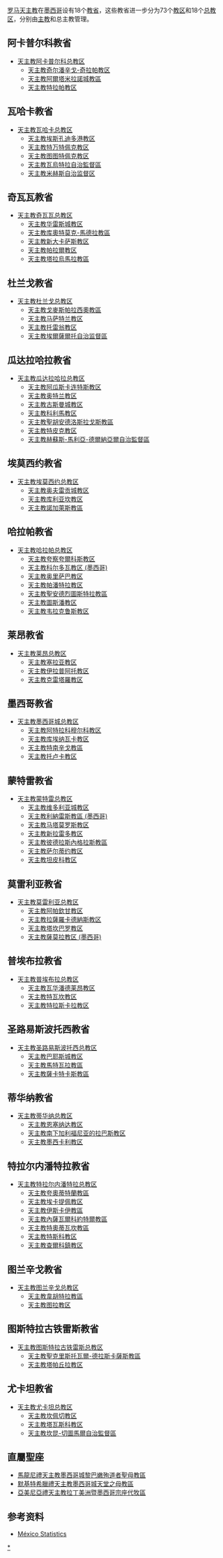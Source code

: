 [[罗马天主教|罗马天主教]]在[[墨西哥|墨西哥]]设有18个[[教省|教省]]，这些教省进一步分为73个[[教区|教区]]和18个[[总教区|总教区]]，分别由[[主教|主教]]和总主教管理。

==阿卡普尔科教省==
* [[天主教阿卡普尔科总教区|天主教阿卡普尔科总教区]]
** [[天主教奇尔潘辛戈-奇拉帕教区|天主教奇尔潘辛戈-奇拉帕教区]]
** [[天主教阿爾塔米拉諾城教區|天主教阿爾塔米拉諾城教區]]
** [[天主教特拉帕教区|天主教特拉帕教区]]

==瓦哈卡教省==
* [[天主教瓦哈卡总教区|天主教瓦哈卡总教区]]
** [[天主教埃斯孔迪多港教区|天主教埃斯孔迪多港教区]]
** [[天主教特万特佩克教区|天主教特万特佩克教区]]
** [[天主教图图特佩克教区|天主教图图特佩克教区]]
** [[天主教瓦烏特拉自治監督區|天主教瓦烏特拉自治監督區]]
** [[天主教米赫斯自治监督区|天主教米赫斯自治监督区]]

==奇瓦瓦教省==
* [[天主教奇瓦瓦总教区|天主教奇瓦瓦总教区]]
** [[天主教华雷斯城教区|天主教华雷斯城教区]]
** [[天主教库奧特莫克-馬德拉教區|天主教库奧特莫克-馬德拉教區]]
** [[天主教新大卡萨斯教区|天主教新大卡萨斯教区]]
** [[天主教帕拉爾教区|天主教帕拉爾教区]]
** [[天主教塔拉烏馬拉教區|天主教塔拉烏馬拉教區]]

==杜兰戈教省==
* [[天主教杜兰戈总教区|天主教杜兰戈总教区]]
** [[天主教戈麥斯帕拉西奧教區|天主教戈麥斯帕拉西奧教區]]
** [[天主教马萨特兰教区|天主教马萨特兰教区]]
** [[天主教托雷翁教区|天主教托雷翁教区]]
** [[天主教埃爾薩爾托自治监督區|天主教埃爾薩爾托自治监督區]]

==瓜达拉哈拉教省==
* [[天主教瓜达拉哈拉总教区|天主教瓜达拉哈拉总教区]]
** [[天主教阿瓜斯卡连特斯教区|天主教阿瓜斯卡连特斯教区]]
** [[天主教奥特兰教区|天主教奥特兰教区]]
** [[天主教古斯曼城教区|天主教古斯曼城教区]]
** [[天主教科利馬教区|天主教科利馬教区]]
** [[天主教聖胡安德洛斯拉戈斯教區|天主教聖胡安德洛斯拉戈斯教區]]
** [[天主教特皮克教区|天主教特皮克教区]]
** [[天主教赫蘇斯-馬利亞-德爾納亞爾自治監督區|天主教赫蘇斯-馬利亞-德爾納亞爾自治監督區]]

==埃莫西约教省==
* [[天主教埃莫西约总教区|天主教埃莫西约总教区]]
** [[天主教奥夫雷贡城教区|天主教奥夫雷贡城教区]]
** [[天主教库利亚坎教区|天主教库利亚坎教区]]
** [[天主教諾加萊斯教區|天主教諾加萊斯教區]]
==哈拉帕教省==
* [[天主教哈拉帕总教区|天主教哈拉帕总教区]]
** [[天主教夸察夸爾科斯教区|天主教夸察夸爾科斯教区]]
** [[天主教科尔多瓦教区_(墨西哥)|天主教科尔多瓦教区 (墨西哥)]]
** [[天主教奥里萨巴教区|天主教奥里萨巴教区]]
** [[天主教帕潘特拉教区|天主教帕潘特拉教区]]
** [[天主教聖安德烈圖斯特拉教區|天主教聖安德烈圖斯特拉教區]]
** [[天主教圖斯潘教区|天主教圖斯潘教区]]
** [[天主教韦拉克鲁斯教区|天主教韦拉克鲁斯教区]]

==莱昂教省==
* [[天主教莱昂总教区|天主教莱昂总教区]]
** [[天主教塞拉亚教区|天主教塞拉亚教区]]
** [[天主教伊拉普阿托教区|天主教伊拉普阿托教区]]
** [[天主教克雷塔羅教区|天主教克雷塔羅教区]]

==墨西哥教省==
* [[天主教墨西哥城总教区|天主教墨西哥城总教区]]
** [[天主教阿特拉科穆尔科教区|天主教阿特拉科穆尔科教区]]
** [[天主教库埃纳瓦卡教区|天主教库埃纳瓦卡教区]]
** [[天主教特南辛戈教區|天主教特南辛戈教區]]
** [[天主教托卢卡教区|天主教托卢卡教区]]

==蒙特雷教省==
* [[天主教蒙特雷总教区|天主教蒙特雷总教区]]
** [[天主教维多利亚城教区|天主教维多利亚城教区]]
** [[天主教利納雷斯教區_(墨西哥)|天主教利納雷斯教區 (墨西哥)]]
** [[天主教马塔莫罗斯教区|天主教马塔莫罗斯教区]]
** [[天主教新拉雷多教区|天主教新拉雷多教区]]
** [[天主教彼德拉斯內格拉斯教區|天主教彼德拉斯內格拉斯教區]]
** [[天主教萨尔蒂约教区|天主教萨尔蒂约教区]]
** [[天主教坦皮科教区|天主教坦皮科教区]]

==莫雷利亚教省==
* [[天主教莫雷利亚总教区|天主教莫雷利亚总教区]]
** [[天主教阿帕欽甘教区|天主教阿帕欽甘教区]]
** [[天主教拉薩羅卡德納斯教区|天主教拉薩羅卡德納斯教区]]
** [[天主教塔坎巴罗教区|天主教塔坎巴罗教区]]
** [[天主教薩莫拉教区_(墨西哥)|天主教薩莫拉教区 (墨西哥)]]

==普埃布拉教省==
* [[天主教普埃布拉总教区|天主教普埃布拉总教区]]
** [[天主教瓦华潘德莱昂教区|天主教瓦华潘德莱昂教区]]
** [[天主教特瓦坎教区|天主教特瓦坎教区]]
** [[天主教特拉斯卡拉教区|天主教特拉斯卡拉教区]]

==圣路易斯波托西教省==
* [[天主教圣路易斯波托西总教区|天主教圣路易斯波托西总教区]]
** [[天主教巴耶斯城教区|天主教巴耶斯城教区]]
** [[天主教馬特瓦拉教區|天主教馬特瓦拉教區]]
** [[天主教薩卡特卡斯教區|天主教薩卡特卡斯教區]]

==蒂华纳教省==
* [[天主教蒂华纳总教区|天主教蒂华纳总教区]]
** [[天主教恩塞纳达教区|天主教恩塞纳达教区]]
** [[天主教南下加利福尼亚的拉巴斯教区|天主教南下加利福尼亚的拉巴斯教区]]
** [[天主教墨西卡利教区|天主教墨西卡利教区]]

==特拉尔内潘特拉教省==
* [[天主教特拉尔内潘特拉总教区|天主教特拉尔内潘特拉总教区]]
** [[天主教夸奧蒂特蘭教區|天主教夸奧蒂特蘭教區]]
** [[天主教埃卡提佩教区|天主教埃卡提佩教区]]
** [[天主教伊斯卡伊教區|天主教伊斯卡伊教區]]
** [[天主教內薩瓦爾科約特爾教區|天主教內薩瓦爾科約特爾教區]]
** [[天主教特奧蒂瓦坎教區|天主教特奧蒂瓦坎教區]]
** [[天主教特斯科教区|天主教特斯科教区]]
** [[天主教查爾科鎮教区|天主教查爾科鎮教区]]

==图兰辛戈教省==
* [[天主教图兰辛戈总教区|天主教图兰辛戈总教区]]
** [[天主教韋胡特拉教區|天主教韋胡特拉教區]]
** [[天主教图拉教区|天主教图拉教区]]

==图斯特拉古铁雷斯教省==
* [[天主教图斯特拉古铁雷斯总教区|天主教图斯特拉古铁雷斯总教区]]
** [[天主教聖克里斯托瓦爾-德拉斯卡薩斯教區|天主教聖克里斯托瓦爾-德拉斯卡薩斯教區]]
** [[天主教塔帕丘拉教区|天主教塔帕丘拉教区]]

==尤卡坦教省==
* [[天主教尤卡坦总教区|天主教尤卡坦总教区]]
** [[天主教坎佩切教区|天主教坎佩切教区]]
** [[天主教塔瓦斯科教区|天主教塔瓦斯科教区]]
** [[天主教坎昆-切圖馬爾自治監督區|天主教坎昆-切圖馬爾自治監督區]]

==直屬聖座==
*[[馬龍尼禮天主教墨西哥城黎巴嫩殉道者聖母教區|馬龍尼禮天主教墨西哥城黎巴嫩殉道者聖母教區]]
*[[默基特希臘禮天主教墨西哥城天堂之母教區|默基特希臘禮天主教墨西哥城天堂之母教區]]
*[[亞美尼亞禮天主教拉丁美洲暨墨西哥宗座代牧區|亞美尼亞禮天主教拉丁美洲暨墨西哥宗座代牧區]]

==参考资料==
*[http://www.catholic-hierarchy.org/country/scmx4.html México Statistics] {{Wayback|url=http://www.catholic-hierarchy.org/country/scmx4.html |date=20180603164344 }}

{{墨西哥天主教教區}}

[[Category:墨西哥天主教教区|*]]